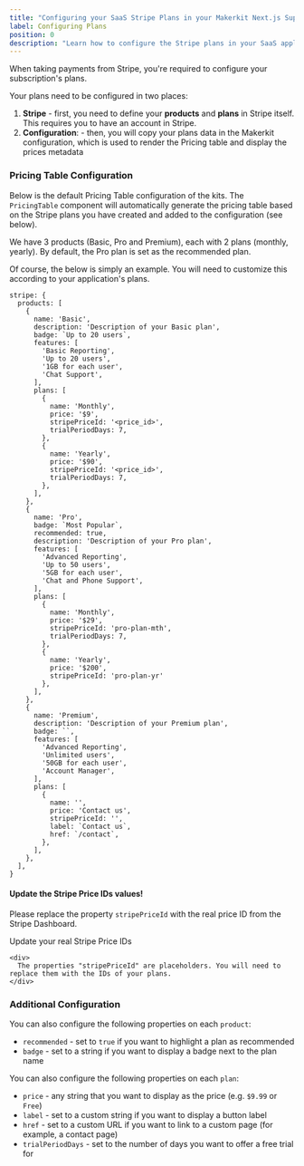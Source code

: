 ```yaml
---
title: "Configuring your SaaS Stripe Plans in your Makerkit Next.js Supabase App"
label: Configuring Plans
position: 0
description: "Learn how to configure the Stripe plans in your SaaS application with Makerkit"
---
```


When taking payments from Stripe, you're required to configure your subscription's plans.

Your plans need to be configured in two places:

1. **Stripe** - first, you need to define your **products** and **plans** in Stripe itself. This requires you to have an account in Stripe.
2. **Configuration**: - then, you will copy your plans data in the Makerkit configuration, which is used to render the Pricing table and display the prices metadata

### Pricing Table Configuration

Below is the default Pricing Table configuration of the kits. The `PricingTable` component will automatically generate the pricing table based on the Stripe plans you have created and added to the configuration (see below).

We have 3 products (Basic, Pro and Premium), each with 2 plans (monthly, yearly). By default, the Pro plan is set as the recommended plan.

Of course, the below is simply an example. You will need to customize this according to your application's plans.

```tsx
stripe: {
  products: [
    {
      name: 'Basic',
      description: 'Description of your Basic plan',
      badge: `Up to 20 users`,
      features: [
        'Basic Reporting',
        'Up to 20 users',
        '1GB for each user',
        'Chat Support',
      ],
      plans: [
        {
          name: 'Monthly',
          price: '$9',
          stripePriceId: '<price_id>',
          trialPeriodDays: 7,
        },
        {
          name: 'Yearly',
          price: '$90',
          stripePriceId: '<price_id>',
          trialPeriodDays: 7,
        },
      ],
    },
    {
      name: 'Pro',
      badge: `Most Popular`,
      recommended: true,
      description: 'Description of your Pro plan',
      features: [
        'Advanced Reporting',
        'Up to 50 users',
        '5GB for each user',
        'Chat and Phone Support',
      ],
      plans: [
        {
          name: 'Monthly',
          price: '$29',
          stripePriceId: 'pro-plan-mth',
          trialPeriodDays: 7,
        },
        {
          name: 'Yearly',
          price: '$200',
          stripePriceId: 'pro-plan-yr'
        },
      ],
    },
    {
      name: 'Premium',
      description: 'Description of your Premium plan',
      badge: ``,
      features: [
        'Advanced Reporting',
        'Unlimited users',
        '50GB for each user',
        'Account Manager',
      ],
      plans: [
        {
          name: '',
          price: 'Contact us',
          stripePriceId: '',
          label: `Contact us`,
          href: `/contact`,
        },
      ],
    },
  ],
}
```

#### Update the Stripe Price IDs values!

Please replace the property `stripePriceId` with the real price ID from the
Stripe Dashboard.

<div>
  <Alert type="warn">
    <Alert.Heading>Update your real Stripe Price IDs</Alert.Heading>

    <div>
      The properties "stripePriceId" are placeholders. You will need to replace them with the IDs of your plans.
    </div>
  </Alert>
</div>

### Additional Configuration

You can also configure the following properties on each `product`:

- `recommended` - set to `true` if you want to highlight a plan as recommended
- `badge` - set to a string if you want to display a badge next to the plan name

You can also configure the following properties on each `plan`:

- `price` - any string that you want to display as the price (e.g. `$9.99` or `Free`)
- `label` - set to a custom string if you want to display a button label
- `href` - set to a custom URL if you want to link to a custom page (for example, a contact page)
- `trialPeriodDays` - set to the number of days you want to offer a free trial for
